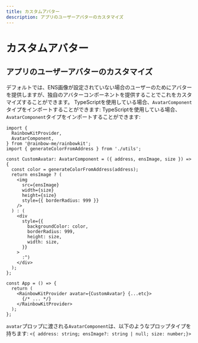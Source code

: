 ```yaml
---
title: カスタムアバター
description: アプリのユーザーアバターのカスタマイズ
---
```


# カスタムアバター

## アプリのユーザーアバターのカスタマイズ

デフォルトでは、ENS画像が設定されていない場合のユーザーのためにアバターを提供しますが、独自のアバターコンポーネントを提供することでこれをカスタマイズすることができます。 TypeScriptを使用している場合、`AvatarComponent`タイプをインポートすることができます: TypeScriptを使用している場合、`AvatarComponent`タイプをインポートすることができます:

```tsx
import {
  RainbowKitProvider,
  AvatarComponent,
} from '@rainbow-me/rainbowkit';
import { generateColorFromAddress } from './utils';

const CustomAvatar: AvatarComponent = ({ address, ensImage, size }) => {
  const color = generateColorFromAddress(address);
  return ensImage ? (
    <img
      src={ensImage}
      width={size}
      height={size}
      style={{ borderRadius: 999 }}
    />
  ) : (
    <div
      style={{
        backgroundColor: color,
        borderRadius: 999,
        height: size,
        width: size,
      }}
    >
      :^)
    </div>
  );
};

const App = () => {
  return (
    <RainbowKitProvider avatar={CustomAvatar} {...etc}>
      {/* ... */}
    </RainbowKitProvider>
  );
};
```

`avatar`プロップに渡される`AvatarComponent`は、以下のようなプロップタイプを持ちます: `<{ address: string; ensImage?: string | null; size: number;}>`
